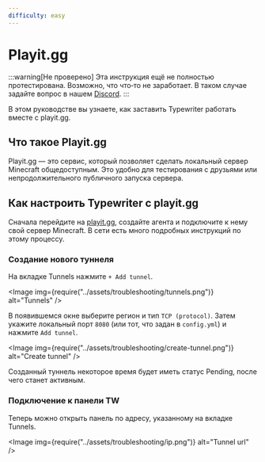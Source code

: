 ```yaml
---
difficulty: easy
---
```


# Playit.gg
:::warning[Не проверено]
Эта инструкция ещё не полностью протестирована.
Возможно, что что‑то не заработает.
В таком случае задайте вопрос в нашем [Discord](https://discord.gg/gs5QYhfv9x).
:::

В этом руководстве вы узнаете, как заставить Typewriter работать вместе с playit.gg.

## Что такое Playit.gg
Playit.gg — это сервис, который позволяет сделать локальный сервер Minecraft общедоступным.
Это удобно для тестирования с друзьями или непродолжительного публичного запуска сервера.

## Как настроить Typewriter с playit.gg
Сначала перейдите на [playit.gg](https://playit.gg/), создайте агента и подключите к нему свой сервер Minecraft.
В сети есть много подробных инструкций по этому процессу.

### Создание нового туннеля
На вкладке Tunnels нажмите `+ Add tunnel`.

<Image img={require("../assets/troubleshooting/tunnels.png")} alt="Tunnels" />

В появившемся окне выберите регион и тип `TCP (protocol)`.
Затем укажите локальный порт `8080` (или тот, что задан в `config.yml`) и нажмите `Add tunnel`.

<Image img={require("../assets/troubleshooting/create-tunnel.png")} alt="Create tunnel" />

Созданный туннель некоторое время будет иметь статус Pending, после чего станет активным.

### Подключение к панели TW
Теперь можно открыть панель по адресу, указанному на вкладке Tunnels.

<Image img={require("../assets/troubleshooting/ip.png")} alt="Tunnel url" />